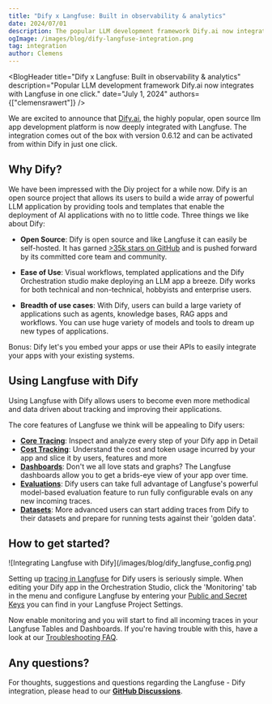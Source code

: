 ```yaml
---
title: "Dify x Langfuse: Built in observability & analytics"
date: 2024/07/01
description: The popular LLM development framework Dify.ai now integrates with Langfuse out of the box and in one click.
ogImage: /images/blog/dify-langfuse-integration.png
tag: integration
author: Clemens
---
```



<BlogHeader
  title="Dify x Langfuse: Built in observability & analytics"
  description="Popular LLM development framework Dify.ai now integrates with Langfuse in one click."
  date="July 1, 2024"
  authors={["clemensrawert"]}
/>


We are excited to announce that [Dify.ai](https://dify.ai/), the highly popular, open source llm app development platform is now deeply integrated with Langfuse. The integration comes out of the box with version 0.6.12 and can be activated from within Dify in just one click. 

 <center>
 <CloudflareVideo
     videoId="6a3466016ca9f69742cf4f05f31b38e9"
     aspectRatio={1568 / 1080}
     title="Introducing the Langfuse - Dify Integration"
     className="max-w-lg"
   />
</center>

## Why Dify? 
We have been impressed with the Diy project for a while now. Dify is an open source project that allows its users to build a wide array of powerful LLM application by providing tools and templates that enable the deployment of AI applications with no to little code.  Three things we like about Dify:

-  **Open Source**: Dify is open source and like Langfuse it can easily be self-hosted. It has garned [>35k stars on GitHub](https://github.com/langgenius/dify) and is pushed forward by its committed core team and community. 

- **Ease of Use**: Visual workflows, templated applications and the Dify Orchestration studio make deploying an LLM app a breeze. Dify works for both technical and non-technical, hobbyists and enterprise users. 

- **Breadth of use cases**: With Dify, users can build a large variety of applications such as agents, knowledge bases, RAG apps and workflows. You can use huge variety of models and tools to dream up new types of applications. 

Bonus: Dify let's you embed your apps or use their APIs to easily integrate your apps with your existing systems.


## Using Langfuse with Dify
Using Langfuse with Dify allows users to become even more methodical and data driven about tracking and improving their applications. 

The core features of Langfuse we think will be appealing to Dify users: 

- **[Core Tracing](/docs/tracing)**: Inspect and analyze every step of your Dify app in Detail 
- **[Cost Tracking](/docs/model-usage-and-cost)**: Understand the cost and token usage incurred by your app and slice it by users, features and more
- **[Dashboards](/docs/analytics/overview)**: Don't we all love stats and graphs? The Langfuse dashboards allow you to get a brids-eye view of your app over time. 
- **[Evaluations](/docs/scores/model-based-evals)**: Dify users can take full advantage of Langfuse's powerful model-based evaluation feature to run fully configurable evals on any new incoming traces.
- **[Datasets](/docs/datasets/overview)**: More advanced users can start adding traces from Dify to their datasets and prepare for running tests against their 'golden data'. 


## How to get started?
<Frame className="my-10" fullWidth>
  ![Integrating Langfuse with Dify](/images/blog/dify_langfuse_config.png)
</Frame>

Setting up [tracing in Langfuse](docs/tracing) for Dify users is seriously simple. When editing your Dify app in the Orchestration Studio, click the 'Monitoring' tab in the menu and configure Langfuse by entering your [Public and Secret Keys](/faq/all/where-are-langfuse-api-keys) you can find in your Langfuse Project Settings. 

Now enable monitoring and you will start to find all incoming traces in your Langfuse Tables and Dashboards. If you're having trouble with this, have a look at our [Troubleshooting FAQ](/faq/all/missing-traces). 

## Any questions?
For thoughts, suggestions and questions regarding the Langfuse - Dify integration, please head to our [**GitHub Discussions**](https://github.com/orgs/langfuse/discussions).
